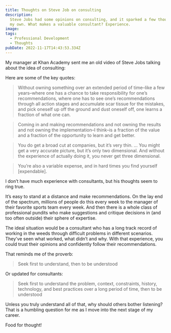 ```yaml
---
title: Thoughts on Steve Job on consulting
description:
  Steve Jobs had some opinions on consulting, and it sparked a few thoughts of
  my own. What makes a valuable consultant? Experience.
image:
tags:
  - Professional Development
  - Thoughts
pubDate: 2022-11-17T14:43:53.334Z
---
```



My manager at Khan Academy sent me an old video of Steve Jobs talking about the
idea of consulting:

<YouTube title="Steve Jobs on Consulting" url="https://www.youtube.com/watch?v=rp6_3UQLi2Y" />

Here are some of the key quotes:

> Without owning something over an extended period of time–like a few
> years–where one has a chance to take responsibility for one’s recommendations,
> where one has to see one’s recommendations through all action stages and
> accumulate scar tissue for the mistakes, and pick oneself up off the ground
> and dust oneself off, one learns a fraction of what one can.

> Coming in and making recommendations and not owning the results and not owning
> the implementation–I think–is a fraction of the value and a fraction of the
> opportunity to learn and get better.

> You do get a broad cut at companies, but it’s very thin. … You might get a
> very accurate picture, but it’s only two dimensional. And without the
> experience of actually doing it, you never get three dimensional.

> You’re also a variable expense, and in hard times you find yourself
> [expendable].

I don’t have much experience with consultants, but his thoughts seem to ring
true.

It’s easy to stand at a distance and make recommendations. On the lay end of the
spectrum, millions of people do this every week to the manager of their favorite
sports team every week. And then there is a whole class of professional pundits
who make suggestions and critique decisions in (and too often outside) their
sphere of expertise.

The ideal situation would be a consultant who has a long track record of working
in the weeds through difficult problems in different scenarios. They’ve seen
what worked, what didn’t and why. With that experience, you could trust their
opinions and confidently follow their recommendations.

That reminds me of the proverb:

> Seek first to understand, then to be understood

Or updated for consultants:

> Seek first to understand the problem, context, constraints, history,
> technology, and best practices over a long period of time, then to be
> understood

Unless you truly understand all of that, why should others bother listening?
That is a humbling question for me as I move into the next stage of my career.

Food for thought!
